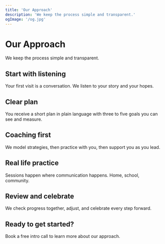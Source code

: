 ```yaml
---
title: 'Our Approach'
description: 'We keep the process simple and transparent.'
ogImage: '/og.jpg'
---
```


# Our Approach

We keep the process simple and transparent.

## Start with listening

Your first visit is a conversation. We listen to your story and your hopes.

## Clear plan

You receive a short plan in plain language with three to five goals you can see and measure.

## Coaching first

We model strategies, then practice with you, then support you as you lead.

## Real life practice

Sessions happen where communication happens. Home, school, community.

## Review and celebrate

We check progress together, adjust, and celebrate every step forward.

## Ready to get started?

Book a free intro call to learn more about our approach.
